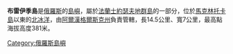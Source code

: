 '''布雷伊季島'''是[[俄羅斯|俄羅斯]]的[[島嶼|島嶼]]，屬於[[法蘭士約瑟夫地群島|法蘭士約瑟夫地群島]]的一部分，位於[[馬克林托卡島|馬克林托卡島]]以東的[[北冰洋|北冰洋]]，由[[阿爾漢格爾斯克州|阿爾漢格爾斯克州]]負責管轄，長14.5公里、寬7公里，最高點海拔高度381米。

[[Category:俄羅斯島嶼|Category:俄羅斯島嶼]]
{{Russia-geo-stub}}